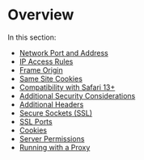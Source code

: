 # Overview

In this section:

* [Network Port and Address](network_port_and_address.qmd)
* [IP Access Rules](ip_access_rules.qmd)
* [Frame Origin](frame_origin.qmd)
* [Same Site Cookies](same_site_cookies.qmd)
* [Compatibility with Safari 13+](compatibility_with_safari.qmd)
* [Additional Security Considerations](additional_security_considerations.qmd)
* [Additional Headers](additional_headers.qmd)
* [Secure Sockets (SSL)](secure_sockets.qmd)
* [SSL Ports](ssl_ports.qmd)
* [Cookies](cookies.qmd)
* [Server Permissions](server_permissions.qmd)
* [Running with a Proxy](running_with_a_proxy.qmd)


